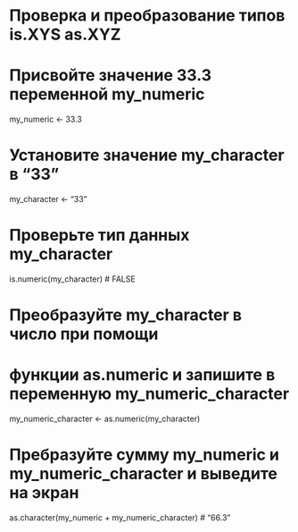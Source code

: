 
# Проверка и преобразование типов is.XYS as.XYZ


# Присвойте значение 33.3 переменной my_numeric
my_numeric <- 33.3

# Установите значение my_character в "33"
my_character <- "33"

# Проверьте тип данных my_character
is.numeric(my_character)
# FALSE

# Преобразуйте my_character в число при помощи 
# функции as.numeric и запишите в переменную my_numeric_character
my_numeric_character <- as.numeric(my_character)

# Пребразуйте сумму my_numeric и my_numeric_character и выведите на экран
as.character(my_numeric + my_numeric_character)
# "66.3"